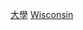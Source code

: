 {{Commons cat|Universities and colleges in Wisconsin}}
[[Category:威斯康辛州教育|大學]]
[[Category:美國各州大學|Wisconsin]]